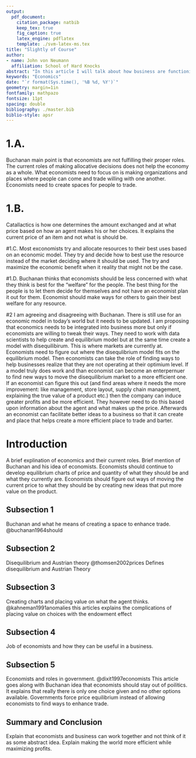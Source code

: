 ---
output: 
  pdf_document:
    citation_package: natbib
    keep_tex: true
    fig_caption: true
    latex_engine: pdflatex
    template: ./svm-latex-ms.tex
title: "Slightly of Course"
author:
- name: John von Neumann
  affiliation: School of Hard Knocks 
abstract: "In this article I will talk about how business are functioning at disequilibruim and always will be but an economist job is to help that disquilibrium move to the equilibrium stage"
keywords: "Economics"
date: "`r format(Sys.time(), '%B %d, %Y')`"
geometry: margin=1in
fontfamily: mathpazo
fontsize: 11pt
spacing: double
bibliography: ./master.bib
biblio-style: apsr
---


>  

# 1.A. 
Buchanan main point is that economists are not fulfilling their proper roles. The current roles of making allocative decisions does not help the economy as a whole. What economists need to focus on is making organizations and places where people can come and trade willing with one another. Economists need to create spaces for people to trade.

# 1.B. 
Catallactics is how one determines the amount exchanged and at what price based on how an agent makes his or her choices. It explains the current price of an item and not what is should be.

#1.C. 
Most exconomists try and allocate resources to their best uses based on an economic model. They try and decide how to best use the resource instead of the market deciding where it should be used. The try and maximize the economic benefit when it reality that might not be the case. 

#1.D. 
Buchanan thinks that economists should be less concerned with what they think is best for the "welfare" for the people. The best thing for the people is to let them decide for themselves and not have an economist plan it out for them. Economist should make ways for others to gain their best welfare for any resource. 

#2 
I am agreeing and disagreeing with Buchanan. There is still use for an economic model in today's world but it needs to be updated. I am proposing that economics needs to be integrated into business more but only if economists are willing to tweak their ways. They need to work with data scientists to help create and equilibrium model but at the same time create a model with disequilibirum. This is where markets are currently at. Economists need to figure out where the disequlibrium model fits on the equilibrium model. Then economists can take the role of finding ways to help businesses realize that they are not operating at their optimium level. If a model truly does work and than economist can become an enterpernuer to find new ways to move the disequilibrium market to a more efficient one. If an economist can figure this out (and find areas where it needs the more improvement: like management, store layout, supply chain management, explaining the true value of a product etc.) then the company can induce greater profits and be more efficient. They however need to do this based upon information about the agent and what makes up the price. Afterwards an economist can facilitate better ideas to a business so that it can create and place that helps create a more efficient place to trade and barter.

# Introduction

A brief explination of economics and their current roles. Brief mention of Buchanan and his idea of economists. Economists should continue to develop equilibrium charts of price and quantity of what they should be and what they currently are. Economists should figure out ways of moving the current price to what they should be by creating new ideas that put more value on the product.


## Subsection 1

Buchanan and what he means of creating a space to enhance trade. @buchanan1964should 

## Subsection 2

Disequilibrium and Austrian theory @thomsen2002prices Defines disequilibrium and Austrian Theory

## Subsection 3

Creating charts and placing value on what the agent thinks. @kahneman1991anomalies this articles explains the complications of placing value on choices with the endowment effect 

## Subsection 4

Job of economists and how they can be useful in a business.

## Subsection 5

Economists and roles in government. @dixit1997economists This article goes along with Buchanan idea that economists should stay out of poilitics. It explains that really there is only one choice given and no other options available. Governments force price equilibrium instead of allowing economists to find ways to enhance trade. 

## Summary and Conclusion

Explain that economists and business can work together and not think of it as some abstract idea. Explain making the world more efficient while maximizing profits.




<!--
# References
\setlength{\parindent}{-0.2in}
\setlength{\leftskip}{0.2in}
\setlength{\parskip}{8pt}
\vspace*{-0.2in}
\noindent
-->

